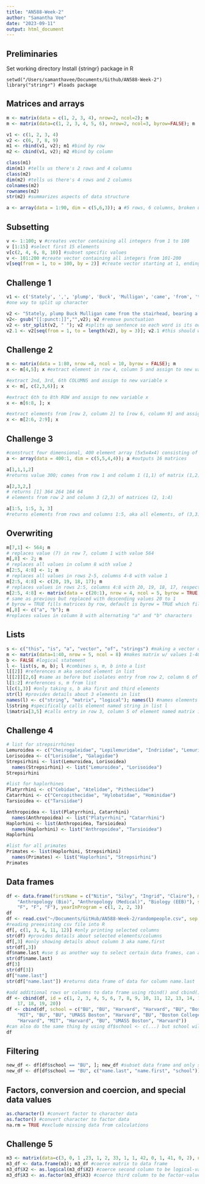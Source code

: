 ```yaml
---
title: "AN588-Week-2"
author: "Samantha Vee"
date: "2023-09-11"
output: html_document
---
```


## Preliminaries
Set working directory
Install {stringr} package in R
```preliminaries
setwd("/Users/samanthavee/Documents/Github/AN588-Week-2")
library("stringr") #loads package
```

## Matrices and arrays
```r
m <- matrix(data = c(1, 2, 3, 4), nrow=2, ncol=2); m
m <- matrix(data=c(1, 2, 3, 4, 5, 6), nrow=2, ncol=3, byrow=FALSE); m

v1 <- c(1, 2, 3, 4)
v2 <- c(6, 7, 8, 9)
m1 <- rbind(v1, v2); m1 #bind by row
m2 <- cbind(v1, v2); m2 #bind by column

class(m1)
dim(m1) #tells us there's 2 rows and 4 columns
class(m2)
dim(m2) #tells us there's 4 rows and 2 columns
colnames(m2)
rownames(m2)
str(m2) #summarizes aspects of data structure

a <- array(data = 1:90, dim = c(5,6,3)); a #5 rows, 6 columns, broken up into 3 sets
```

## Subsetting 
```r
v <- 1:100; v #creates vector containing all integers from 1 to 100
v [1:15] #select first 15 elements
v[c(2, 4, 6, 8, 10)] #subset specific values
v <- 101:200 #create vector containing all integers from 101-200
v[seq(from = 1, to = 100, by = 2)] #create vector starting at 1, ending at 100, count by 2
```

## Challenge 1
```r
v1 <- c('Stately', ',', 'plump', 'Buck', 'Mulligan', 'came', 'from', 'the', 'stairhead', ',', 'bearing', 'a', 'bowl', 'of', 'lather', 'on', 'which', 'a', 'mirror', 'and', 'a', 'razor', 'lay', 'crossed', '.'); v1
#one way to split up character 

v2 <- "Stately, plump Buck Mulligan came from the stairhead, bearing a bowl of lather on which a mirror and a razor lay crossed."; v2 #entire sentence is one character 
v2<- gsub("[[:punct:]]","",v2); v2 #remove punctuation
v2 <- str_split(v2, " "); v2 #splits up sentence so each word is its own character
v2.1 <- v2[seq(from = 1, to = length(v2), by = 3)]; v2.1 #this should work, not sure why it's not working
```

## Challenge 2
```r
m <- matrix(data = 1:80, nrow =8, ncol = 10, byrow = FALSE); m
x <- m[4,5]; x #extract element in row 4, column 5 and assign to new variable x

#extract 2nd, 3rd, 6th COLUMNS and assign to new variable x
x <- m[, c(2,3,6)]; x

#extract 6th to 8th ROW and assign to new variable x
x <- m[6:8, ]; x

#extract elements from [row 2, column 2] to [row 6, column 9] and assign to new variable x
x <- m[2:6, 2:9]; x
```

## Challenge 3
```r
#construct four dimensional, 400 element array (5x5x4x4) consisting of numbers descending from 400 to 1
a <- array(data = 400:1, dim = c(5,5,4,4)); a #outputs 16 matrices

a[1,1,1,2]
#returns value 300; comes from row 1 and column 1 (1,1) of matrix (1,2)

a[2,3,2,]
# returns [1] 364 264 164 64
# elements from row 2 and column 3 (2,3) of matrices (2, 1:4)

a[1:5, 1:5, 3, 3]
#returns elements from rows and columns 1:5, aka all elements, of (3,3) matrix
```

## Overwriting
``` r
m[7,1] <- 564; m 
# replaces value (7) in row 7, column 1 with value 564
m[,8] <- 2; m 
# replaces all values in column 8 with value 2
m[2:5, 4:8] <- 1; m 
# replaces all values in rows 2-5, columns 4-8 with value 1
m[2:5, 4:8] <- c(20, 19, 18, 17); m 
# replaces values in rows 2:5, columns 4:8 with 20, 19, 18, 17, respectively
m[2:5, 4:8] <- matrix(data = c(20:1), nrow = 4, ncol = 5, byrow = TRUE); m 
# same as previous but replaced with descending values 20 to 1
# byrow = TRUE fills matrices by row, default is byrow = TRUE which fills matrices by column
m[,8] <- c("a", "b"); m 
#replaces values in column 8 with alternating "a" and "b" characters
```

## Lists  
``` r
s <- c("this", "is", "a", "vector", "of", "strings") #making a vector of strings
m <- matrix(data=1:40, nrow = 5, ncol = 8) #makes matrix w/ values 1-40, split into 5 rows and 8 columns
b <- FALSE #logical statement
l <- list(s, m, b); l #combines s, m, b into a list
l[[2]] #references m aka second element in list
l[[2]][2,6] #same as before but isolates entry from row 2, column 6 of matrix
l[1:2] #references s, m from list
l[c(1,3)] #only taking s, b aka first and third elements
str(l) #provides details about 3 elements in list
names(l) <- c("string", "matrix", "logical"); names(l) #names elements in list
l$string #specifically calls element named string in list l
l$matrix[3,5] #calls entry in row 3, column 5 of element named matrix in list l
```

## Challenge 4
``` r
# list for strepsirrhines
Lemuroidea <- c("Cheirogaleidae", "Lepilemuridae", "Indriidae", "Lemuridae", "Daubentoniidae")
Lorisoidea <- c("Lorisidae", "Galagidae")
Strepsirhini <- list(Lemuroidea, Lorisoidea)
  names(Strepsirhini) <- list("Lemuroidea", "Lorisoidea")
Strepsirhini

#list for haplorhines
Platyrrhini <- c("Cebidae", "Atelidae", "Pitheciidae")
Catarrhini <- c("Cercopithecidae", "Hylobatidae", "Hominidae")
Tarsioidea <- c("Tarsiidae")

Anthropoidea <- list(Platyrrhini, Catarrhini)
  names(Anthropoidea) <- list("Platyrrhini", "Catarrhini")
Haplorhini <- list(Anthropoidea, Tarsioidea)
  names(Haplorhini) <- list("Anthropoidea", "Tarsioidea")
Haplorhini

#list for all primates
Primates <- list(Haplorhini, Strepsirhini)
  names(Primates) <- list("Haplorhini", "Strepsirhini")
Primates
```

## Data frames
```r
df <- data.frame(firstName = c("Nitin", "Silvy", "Ingrid", "Claire"), major = c("Biology (CM)",
    "Anthropology (Bio)", "Anthropology (Medical)", "Biology (EEB)"), sex = c("M",
    "F", "F", "F"), yearInProgram = c(1, 2, 2, 3))
df
df <- read.csv("~/Documents/GitHub/AN588-Week-2/randompeople.csv", sep = ",", header = TRUE, stringsAsFactors = FALSE)
#reading preexisting csv file into R
df[, c(1, 3, 4, 11, 12)] #only printing selected columns
str(df) #provides details about selected elements/columns
df[,3] #only showing details about column 3 aka name.first
str(df[,3])
df$name.last #use $ as another way to select certain data frames, can also use brackets
str(df$name.last)
df[3]
str(df[3])
df["name.last"]
str(df["name.last"]) #returns data frame of data for column name.last

#add additional rows or columns to data frame using rbind() and cbind()
df <- cbind(df, id = c(1, 2, 3, 4, 5, 6, 7, 8, 9, 10, 11, 12, 13, 14, 15, 16,
    17, 18, 19, 20))
df <- cbind(df, school = c("BU", "BU", "Harvard", "Harvard", "BU", "Boston College",
    "MIT", "BU", "BU", "UMASS Boston", "Harvard", "BU", "Boston College", "BU",
    "Harvard", "MIT", "Harvard", "BU", "UMASS Boston", "Harvard"))
#can also do the same thing by using df$school <- c(...) but school will be added as character vector instead of factor
df
```

## Filtering 
``` r
new_df <- df[df$school == "BU", ]; new_df #subset data frame and only show rows where variable school is BU
new_df <- df[df$school == "BU", c("name.last", "name.first", "school")]; new_df #can further subset and only show specific columns
```

## Factors, conversion and coercion, and special data values
``` r
as.character() #convert factor to character data
as.factor() #convert character to factor data
na.rm = TRUE #exclude missing data from calculations
```

## Challenge 5
```r
m3 <- matrix(data=c(3, 0, 1 ,23, 1, 2, 33, 1, 1, 42, 0, 1, 41, 0, 2), nrow=5, ncol=3, byrow=TRUE); m3
m3_df <- data.frame(m3); m3_df #coerce matrix to data frame
m3_df$X2 <- as.logical(m3_df$X2) #coerce second column to be logical-valued
m3_df$X3 <- as.factor(m3_df$X3) #coerce third column to be factor-valued
```
